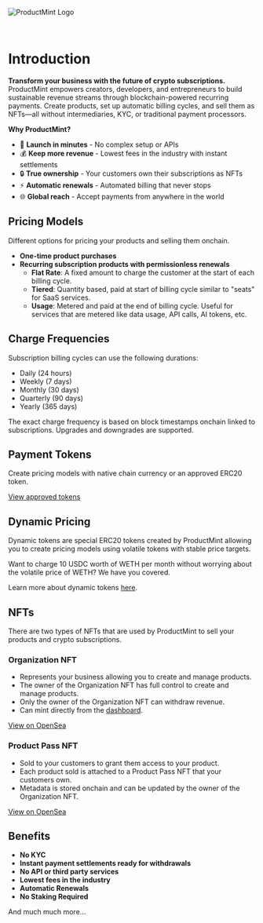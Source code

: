 
![ProductMint Logo](/assets/OgImage.png)

<br />

# Introduction

**Transform your business with the future of crypto subscriptions.** ProductMint empowers creators, developers, and entrepreneurs to build sustainable revenue streams through blockchain-powered recurring payments. Create products, set up automatic billing cycles, and sell them as NFTs—all without intermediaries, KYC, or traditional payment processors.

**Why ProductMint?**
- 🚀 **Launch in minutes** - No complex setup or APIs
- 💰 **Keep more revenue** - Lowest fees in the industry with instant settlements
- 🔒 **True ownership** - Your customers own their subscriptions as NFTs
- ⚡ **Automatic renewals** - Automated billing that never stops
- 🌐 **Global reach** - Accept payments from anywhere in the world

## Pricing Models
Different options for pricing your products and selling them onchain.

- **One-time product purchases**
- **Recurring subscription products with permissionless renewals**
    - **Flat Rate**: A fixed amount to charge the customer at the start of each billing cycle.
    - **Tiered**: Quantity based, paid at start of billing cycle similar to "seats" for SaaS services.
    - **Usage**: Metered and paid at the end of billing cycle. Useful for services that are metered like data usage, API calls, AI tokens, etc.

## Charge Frequencies

Subscription billing cycles can use the following durations:
- Daily (24 hours)
- Weekly (7 days)
- Monthly (30 days)
- Quarterly (90 days)
- Yearly (365 days)

<Callout>
The exact charge frequency is based on block timestamps onchain linked to subscriptions. Upgrades and downgrades are supported.
</Callout>

## Payment Tokens

Create pricing models with native chain currency or an approved ERC20 token.

[View approved tokens](https://dashboard.productmint.io/tokens)

## Dynamic Pricing

Dynamic tokens are special ERC20 tokens created by ProductMint allowing you to create pricing models using volatile tokens with stable price targets. 

Want to charge 10 USDC worth of WETH per month without worrying about the volatile price of WETH? We have you covered.

Learn more about dynamic tokens [here](/features/dynamic-tokens).

## NFTs

There are two types of NFTs that are used by ProductMint to sell your products and crypto subscriptions.

### Organization NFT
- Represents your business allowing you to create and manage products.
- The owner of the Organization NFT has full control to create and manage products.
- Only the owner of the Organization NFT can withdraw revenue.
- Can mint directly from the [dashboard](https://dashboard.productmint.io).

[View on OpenSea](https://opensea.io/collection/productmint-organization-nft)

### Product Pass NFT
- Sold to your customers to grant them access to your product.
- Each product sold is attached to a Product Pass NFT that your customers own.
- Metadata is stored onchain and can be updated by the owner of the Organization NFT.

[View on OpenSea](https://opensea.io/collection/productmint-product-pass-nft)

## Benefits

- **No KYC**
- **Instant payment settlements ready for withdrawals**
- **No API or third party services** 
- **Lowest fees in the industry**
- **Automatic Renewals**
- **No Staking Required**

And much much more...


